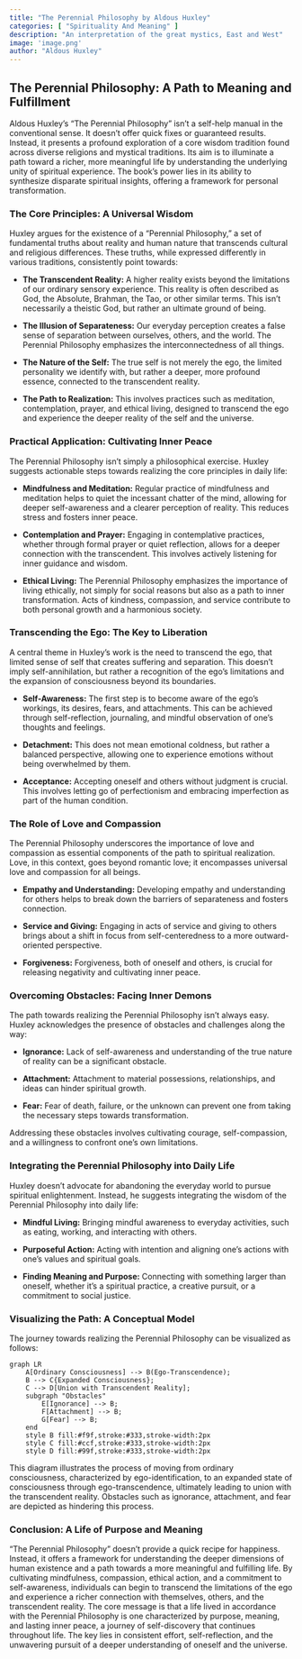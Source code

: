 ```yaml
---
title: "The Perennial Philosophy by Aldous Huxley"
categories: [ "Spirituality And Meaning" ]
description: "An interpretation of the great mystics, East and West"
image: 'image.png'
author: "Aldous Huxley"
---
```

## The Perennial Philosophy: A Path to Meaning and Fulfillment

Aldous Huxley's "The Perennial Philosophy" isn't a self-help manual in the conventional sense. It doesn't offer quick fixes or guaranteed results. Instead, it presents a profound exploration of a core wisdom tradition found across diverse religions and mystical traditions.  Its aim is to illuminate a path toward a richer, more meaningful life by understanding the underlying unity of spiritual experience.  The book's power lies in its ability to synthesize disparate spiritual insights, offering a framework for personal transformation.

###  The Core Principles:  A Universal Wisdom

Huxley argues for the existence of a "Perennial Philosophy," a set of fundamental truths about reality and human nature that transcends cultural and religious differences. These truths, while expressed differently in various traditions, consistently point towards:

* **The Transcendent Reality:**  A higher reality exists beyond the limitations of our ordinary sensory experience. This reality is often described as God, the Absolute, Brahman, the Tao, or other similar terms.  This isn't necessarily a theistic God, but rather an ultimate ground of being.

* **The Illusion of Separateness:**  Our everyday perception creates a false sense of separation between ourselves, others, and the world. The Perennial Philosophy emphasizes the interconnectedness of all things.

* **The Nature of the Self:** The true self is not merely the ego, the limited personality we identify with, but rather a deeper, more profound essence, connected to the transcendent reality.

* **The Path to Realization:**  This involves practices such as meditation, contemplation, prayer, and ethical living, designed to transcend the ego and experience the deeper reality of the self and the universe.


###  Practical Application: Cultivating Inner Peace

The Perennial Philosophy isn't simply a philosophical exercise. Huxley suggests actionable steps towards realizing the core principles in daily life:

* **Mindfulness and Meditation:** Regular practice of mindfulness and meditation helps to quiet the incessant chatter of the mind, allowing for deeper self-awareness and a clearer perception of reality.  This reduces stress and fosters inner peace.

* **Contemplation and Prayer:**  Engaging in contemplative practices, whether through formal prayer or quiet reflection, allows for a deeper connection with the transcendent. This involves actively listening for inner guidance and wisdom.

* **Ethical Living:**  The Perennial Philosophy emphasizes the importance of living ethically, not simply for social reasons but also as a path to inner transformation.  Acts of kindness, compassion, and service contribute to both personal growth and a harmonious society.


###  Transcending the Ego: The Key to Liberation

A central theme in Huxley's work is the need to transcend the ego, that limited sense of self that creates suffering and separation.  This doesn't imply self-annihilation, but rather a recognition of the ego's limitations and the expansion of consciousness beyond its boundaries.

* **Self-Awareness:** The first step is to become aware of the ego's workings, its desires, fears, and attachments.  This can be achieved through self-reflection, journaling, and mindful observation of one's thoughts and feelings.

* **Detachment:** This does not mean emotional coldness, but rather a balanced perspective, allowing one to experience emotions without being overwhelmed by them.

* **Acceptance:** Accepting oneself and others without judgment is crucial.  This involves letting go of perfectionism and embracing imperfection as part of the human condition.


###  The Role of Love and Compassion

The Perennial Philosophy underscores the importance of love and compassion as essential components of the path to spiritual realization.  Love, in this context, goes beyond romantic love; it encompasses universal love and compassion for all beings.

* **Empathy and Understanding:**  Developing empathy and understanding for others helps to break down the barriers of separateness and fosters connection.

* **Service and Giving:**  Engaging in acts of service and giving to others brings about a shift in focus from self-centeredness to a more outward-oriented perspective.

* **Forgiveness:**  Forgiveness, both of oneself and others, is crucial for releasing negativity and cultivating inner peace.


###  Overcoming Obstacles: Facing Inner Demons

The path towards realizing the Perennial Philosophy isn't always easy. Huxley acknowledges the presence of obstacles and challenges along the way:

* **Ignorance:**  Lack of self-awareness and understanding of the true nature of reality can be a significant obstacle.

* **Attachment:**  Attachment to material possessions, relationships, and ideas can hinder spiritual growth.

* **Fear:**  Fear of death, failure, or the unknown can prevent one from taking the necessary steps towards transformation.

Addressing these obstacles involves cultivating courage, self-compassion, and a willingness to confront one's own limitations.


###  Integrating the Perennial Philosophy into Daily Life

Huxley doesn't advocate for abandoning the everyday world to pursue spiritual enlightenment. Instead, he suggests integrating the wisdom of the Perennial Philosophy into daily life:

* **Mindful Living:**  Bringing mindful awareness to everyday activities, such as eating, working, and interacting with others.

* **Purposeful Action:**  Acting with intention and aligning one's actions with one's values and spiritual goals.

* **Finding Meaning and Purpose:**  Connecting with something larger than oneself, whether it's a spiritual practice, a creative pursuit, or a commitment to social justice.


###  Visualizing the Path: A Conceptual Model

The journey towards realizing the Perennial Philosophy can be visualized as follows:

```mermaid
graph LR
    A[Ordinary Consciousness] --> B(Ego-Transcendence);
    B --> C{Expanded Consciousness};
    C --> D[Union with Transcendent Reality];
    subgraph "Obstacles"
        E[Ignorance] --> B;
        F[Attachment] --> B;
        G[Fear] --> B;
    end
    style B fill:#f9f,stroke:#333,stroke-width:2px
    style C fill:#ccf,stroke:#333,stroke-width:2px
    style D fill:#99f,stroke:#333,stroke-width:2px
```

This diagram illustrates the process of moving from ordinary consciousness, characterized by ego-identification, to an expanded state of consciousness through ego-transcendence, ultimately leading to union with the transcendent reality.  Obstacles such as ignorance, attachment, and fear are depicted as hindering this process.


###  Conclusion: A Life of Purpose and Meaning

"The Perennial Philosophy" doesn't provide a quick recipe for happiness. Instead, it offers a framework for understanding the deeper dimensions of human existence and a path towards a more meaningful and fulfilling life.  By cultivating mindfulness, compassion, ethical action, and a commitment to self-awareness, individuals can begin to transcend the limitations of the ego and experience a richer connection with themselves, others, and the transcendent reality. The core message is that a life lived in accordance with the Perennial Philosophy is one characterized by purpose, meaning, and lasting inner peace, a journey of self-discovery that continues throughout life.  The key lies in consistent effort, self-reflection, and the unwavering pursuit of a deeper understanding of oneself and the universe.

